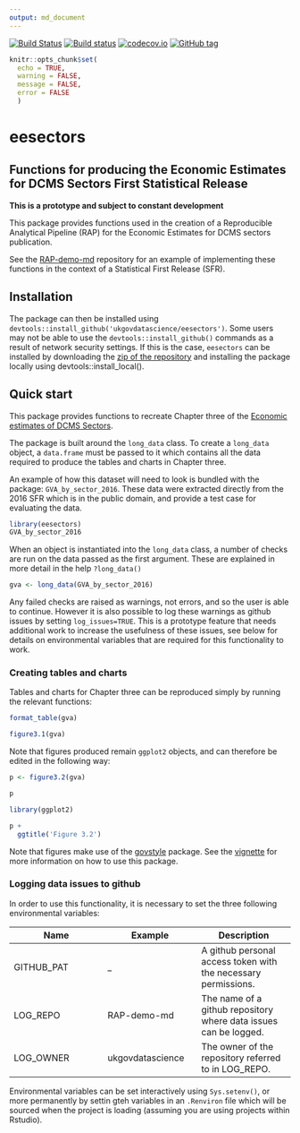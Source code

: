 ```yaml
---
output: md_document
---
```


[![Build Status](https://travis-ci.org/ukgovdatascience/eesectors.svg?branch=master)](https://travis-ci.org/ukgovdatascience/eesectors)
[![Build status](https://ci.appveyor.com/api/projects/status/vulmerft4p30339l/branch/master?svg=true)](https://ci.appveyor.com/project/ivyleavedtoadflax/eesectors/branch/master)
[![codecov.io](http://codecov.io/github/ukgovdatascience/eesectors/coverage.svg?branch=master)](http://codecov.io/github/ukgovdatascience/eesectors?branch=master)
[![GitHub tag](https://img.shields.io/github/tag/ukgovdatascience/eesectors.svg)](https://github.com/ukgovdatascience/eesectors/releases)

```r

knitr::opts_chunk$set(
  echo = TRUE,
  warning = FALSE,
  message = FALSE,
  error = FALSE
  )

```

# eesectors
## Functions for producing the Economic Estimates for DCMS Sectors First Statistical Release

**This is a prototype and subject to constant development**

This package provides functions used in the creation of a Reproducible Analytical Pipeline (RAP) for the Economic Estimates for DCMS sectors publication.

See the [RAP-demo-md](https://github.com/ukgovdatascience/RAP-demo-md) repository for an example of implementing these functions in the context of a Statistical First Release (SFR).

## Installation

The package can then be installed using `devtools::install_github('ukgovdatascience/eesectors')`. 
Some users may not be able to use the `devtools::install_github()` commands as a result of network security settings. 
If this is the case, `eesectors` can be installed by downloading the [zip of the repository](https://github.com/ukgovdatascience/govstyle/archive/master.zip) and installing the package locally using devtools::install_local(<path to zip file>).

## Quick start

This package provides functions to recreate Chapter three of the [Economic estimates of DCMS Sectors](https://www.gov.uk/government/uploads/system/uploads/attachment_data/file/544103/DCMS_Sectors_Economic_Estimates_-_August_2016.pdf).

The package is built around the `long_data` class.
To create a `long_data` object, a `data.frame` must be passed to it which contains all the data required to produce the tables and charts in Chapter three.

An example of how this dataset will need to look is bundled with the package: `GVA_by_sector_2016`.
These data were extracted directly from the 2016 SFR which is in the public domain, and provide a test case for evaluating the data.

```r
library(eesectors)
GVA_by_sector_2016
```

When an object is instantiated into the `long_data` class, a number of checks are run on the data passed as the first argument.
These are explained in more detail in the help `?long_data()`

```r
gva <- long_data(GVA_by_sector_2016)
```

Any failed checks are raised as warnings, not errors, and so the user is able to continue.
However it is also possible to log these warnings as github issues by setting `log_issues=TRUE`.
This is a prototype feature that needs additional work to increase the usefulness of these issues, see below for details on environmental variables that are required for this functionality to work.

### Creating tables and charts

Tables and charts for Chapter three can be reproduced simply by running the relevant functions:

```r
format_table(gva)
```

```r
figure3.1(gva)
```

Note that figures produced remain `ggplot2` objects, and can therefore be edited in the following way:

```r
p <- figure3.2(gva)

p
```



```r
library(ggplot2)

p + 
  ggtitle('Figure 3.2')
```

Note that figures make use of the [govstyle](https://github.com/ukgovdatascience/govstyle) package.
See the [vignette](https://github.com/ukgovdatascience/govstyle/blob/master/vignettes/absence_statistics.md) for more information on how to use this package.

### Logging data issues to github

In order to use this functionality, it is necessary to set the three following environmental variables:

|Name|Example|Description|
|---|---|---|
|GITHUB_PAT|_|A github personal access token with the necessary permissions.|
|LOG_REPO|RAP-demo-md|The name of a github repository where data issues can be logged.|
|LOG_OWNER|ukgovdatascience|The owner of the repository referred to in LOG_REPO.|

Environmental variables can be set interactively using `Sys.setenv()`, or more permanently by settin gteh variables in an `.Renviron` file which will be sourced when the project is loading (assuming you are using projects within Rstudio).
